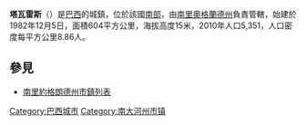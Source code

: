 {{unreferenced|time=2019-08-24T13:14:06+00:00}}
{{Infobox settlement
| name                   = 塔瓦雷斯
| settlement_type        = [[市镇_(巴西)|市镇]]
| image_skyline          =
| image_caption          =
| image_flag             = 
| image_shield           = Tavares (RD) - Brasao.png
| image_map              = RioGrandedoSul Municip Tavares.svg
| map_caption            = 位於[[南里奥格兰德州|南里奥格兰德州]]
| pushpin_map            = Brazil
| pushpin_map_caption    = Location in Brazil
| coordinates            = {{coord|31.2876|S|51.0945|W|region:BR|format=dms|display=inline,title}}
| subdivision_type       = [[世界政區索引|國家]]
| subdivision_name       = {{flag|Brazil}}
| subdivision_type1      = [[巴西行政区划|州]]
| subdivision_name1      = [[南里奥格兰德州|南里奥格兰德州]]
| subdivision_type2      = [[中區_(巴西)|中區]]
| subdivision_name2      =
| subdivision_type3      = {{tsl|em|微區|Microregion}}
| subdivision_name3      =
| leader_title           = Mayor
| leader_name            =
| established_title      = Founded
| established_date       =
| area_footnotes         =
| total_type             = 總數
| area_total_km2         =
| population_footnotes   =
| population_as_of       =
| population_total       = 5,567
| population_density_km2 = auto
| timezone               = BRT
| utc_offset             = -3
| timezone_DST           = BRST
| utc_offset_DST         = -2
| elevation_footnotes    =
| elevation_m            =
| website                =
}}

'''塔瓦雷斯'''（{{lang-pt|Tavares}}）是[[巴西|巴西]]的城鎮，位於該國[[巴西南部|南部]]，由[[南里奥格兰德州|南里奧格蘭德州]]負責管轄，始建於1982年12月5日，面積604平方公里，海拔高度15米，2010年人口5,351，人口密度每平方公里8.86人。

== 參見 ==
* [[南里約格朗德州市鎮列表|南里約格朗德州市鎮列表]]

{{Brazil-geo-stub}}
{{南里約格朗德州市鎮}}
[[Category:巴西城市|Category:巴西城市]]
[[Category:南大河州市镇|Category:南大河州市镇]]